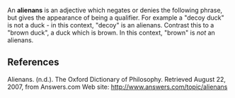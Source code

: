 {{Move to Wiktionary}}

<!-- Please see the talk page for some links with which an editor might flesh out this article to be more than just a dictionary definition -->

An '''alienans''' is an adjective which negates or denies the following phrase, but gives the appearance of being a qualifier. For example a "decoy duck" is not a duck - in this context, "decoy" is an alienans. Contrast this to a "brown duck", a duck which is brown. In this context, "brown" is ''not'' an alienans.

==References==
Alienans. (n.d.). The Oxford Dictionary of Philosophy. Retrieved August 22, 2007, from Answers.com Web site: http://www.answers.com/topic/alienans

{{philo-stub}}